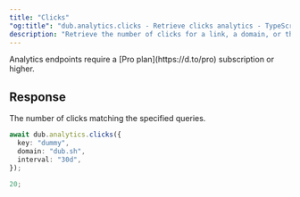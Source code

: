 ```yaml
---
title: "Clicks"
"og:title": "dub.analytics.clicks - Retrieve clicks analytics - TypeScript SDK"
description: "Retrieve the number of clicks for a link, a domain, or the authenticated workspace."
---
```



<Note>
  Analytics endpoints require a [Pro plan](https://d.to/pro) subscription or
  higher.
</Note>

<AnalyticsArguments />

## Response

The number of clicks matching the specified queries.

<RequestExample>

```typescript
await dub.analytics.clicks({
  key: "dummy",
  domain: "dub.sh",
  interval: "30d",
});
```

</RequestExample>

<ResponseExample>

```typescript
20;
```

</ResponseExample>
